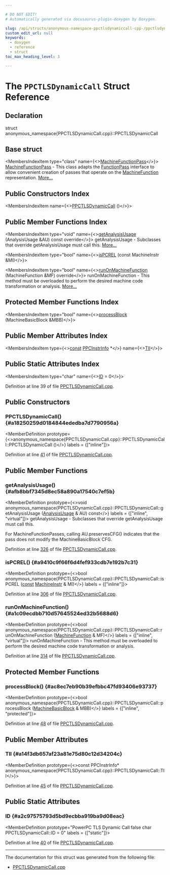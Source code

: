 ```yaml
---

# DO NOT EDIT!
# Automatically generated via docusaurus-plugin-doxygen by Doxygen.

slug: /api/structs/anonymous-namespace-ppctlsdynamiccall-cpp-/ppctlsdynamiccall
custom_edit_url: null
keywords:
  - doxygen
  - reference
  - struct
toc_max_heading_level: 3

---
```





# The `PPCTLSDynamicCall` Struct Reference

<DoxygenPage pluginConfig={pluginConfig}>



## Declaration

<CodeBlock>struct anonymous_namespace{PPCTLSDynamicCall.cpp}::PPCTLSDynamicCall</CodeBlock>

## Base struct

<MembersIndex>

<MembersIndexItem
  type="class"
  name={<><a href="/docs/api/classes/llvm/machinefunctionpass">MachineFunctionPass</a></>}>
<a href="/docs/api/classes/llvm/machinefunctionpass">MachineFunctionPass</a> - This class adapts the <a href="/docs/api/classes/llvm/functionpass">FunctionPass</a> interface to allow convenient creation of passes that operate on the <a href="/docs/api/classes/llvm/machinefunction">MachineFunction</a> representation. <a href="/docs/api/classes/llvm/machinefunctionpass/#details">More...</a>
</MembersIndexItem>

</MembersIndex>

## Public Constructors Index

<MembersIndex>

<MembersIndexItem
  name={<><a href="#a18250259d0184844ededba7d7790956a">PPCTLSDynamicCall</a> ()</>}>
</MembersIndexItem>

</MembersIndex>

## Public Member Functions Index

<MembersIndex>

<MembersIndexItem
  type="void"
  name={<><a href="#afb8bbf7345d8ec58a890a17540c7ef5b">getAnalysisUsage</a> (AnalysisUsage &amp;AU) const override</>}>
getAnalysisUsage - Subclasses that override getAnalysisUsage must call this. <a href="#afb8bbf7345d8ec58a890a17540c7ef5b">More...</a>
</MembersIndexItem>

<MembersIndexItem
  type="bool"
  name={<><a href="#a9410c9f66f6d4fef933cdb7e192b7c31">isPCREL</a> (const MachineInstr &amp;MI)</>}>
</MembersIndexItem>

<MembersIndexItem
  type="bool"
  name={<><a href="#a1c09ecdbb710d57645524ed32b5688d6">runOnMachineFunction</a> (MachineFunction &amp;MF) override</>}>
runOnMachineFunction - This method must be overloaded to perform the desired machine code transformation or analysis. <a href="#a1c09ecdbb710d57645524ed32b5688d6">More...</a>
</MembersIndexItem>

</MembersIndex>

## Protected Member Functions Index

<MembersIndex>

<MembersIndexItem
  type="bool"
  name={<><a href="#ac8ec7eb90b39efbbc47fd93406e93737">processBlock</a> (MachineBasicBlock &amp;MBB)</>}>
</MembersIndexItem>

</MembersIndex>

## Public Member Attributes Index

<MembersIndex>

<MembersIndexItem
  type={<><a href="/docs/api/files/lib/lib/target/lib/target/aarch64/aarch64promoteconstant-cpp/#a90f8350fecae261c25be85d38b451bff">const</a> <a href="/docs/api/classes/llvm/ppcinstrinfo">PPCInstrInfo</a> &#42;</>}
  name={<><a href="#a14f3db657af23a81e75d80c12d34204c">TII</a></>}>
</MembersIndexItem>

</MembersIndex>

## Public Static Attributes Index

<MembersIndex>

<MembersIndexItem
  type="char"
  name={<><a href="#a2c97575793d5bd9ecbba919ba9d08eac">ID</a> = 0</>}>
</MembersIndexItem>

</MembersIndex>


Definition at line 39 of file <a href="/docs/api/files/lib/lib/target/lib/target/powerpc/ppctlsdynamiccall-cpp">PPCTLSDynamicCall.cpp</a>.

<SectionDefinition>

## Public Constructors

### PPCTLSDynamicCall() {#a18250259d0184844ededba7d7790956a}

<MemberDefinition
  prototype={<>anonymous&#95;namespace&#123;PPCTLSDynamicCall.cpp&#125;::PPCTLSDynamicCall::PPCTLSDynamicCall ()</>}
  labels = {["inline"]}>

Definition at line <a href="/docs/api/files/lib/lib/target/lib/target/powerpc/ppctlsdynamiccall-cpp/#l00041">41</a> of file <a href="/docs/api/files/lib/lib/target/lib/target/powerpc/ppctlsdynamiccall-cpp">PPCTLSDynamicCall.cpp</a>.
</MemberDefinition>

</SectionDefinition>

<SectionDefinition>

## Public Member Functions

### getAnalysisUsage() {#afb8bbf7345d8ec58a890a17540c7ef5b}

<MemberDefinition
  prototype={<>void anonymous&#95;namespace&#123;PPCTLSDynamicCall.cpp&#125;::PPCTLSDynamicCall::getAnalysisUsage (<a href="/docs/api/classes/llvm/analysisusage">AnalysisUsage</a> &amp; AU) const</>}
  labels = {["inline", "virtual"]}>
getAnalysisUsage - Subclasses that override getAnalysisUsage must call this.

For MachineFunctionPasses, calling AU.preservesCFG() indicates that the pass does not modify the MachineBasicBlock CFG.

Definition at line <a href="/docs/api/files/lib/lib/target/lib/target/powerpc/ppctlsdynamiccall-cpp/#l00326">326</a> of file <a href="/docs/api/files/lib/lib/target/lib/target/powerpc/ppctlsdynamiccall-cpp">PPCTLSDynamicCall.cpp</a>.
</MemberDefinition>

### isPCREL() {#a9410c9f66f6d4fef933cdb7e192b7c31}

<MemberDefinition
  prototype={<>bool anonymous&#95;namespace&#123;PPCTLSDynamicCall.cpp&#125;::PPCTLSDynamicCall::isPCREL (<a href="/docs/api/files/lib/lib/target/lib/target/aarch64/aarch64promoteconstant-cpp/#a90f8350fecae261c25be85d38b451bff">const</a> <a href="/docs/api/classes/llvm/machineinstr">MachineInstr</a> &amp; MI)</>}
  labels = {["inline"]}>

Definition at line <a href="/docs/api/files/lib/lib/target/lib/target/powerpc/ppctlsdynamiccall-cpp/#l00306">306</a> of file <a href="/docs/api/files/lib/lib/target/lib/target/powerpc/ppctlsdynamiccall-cpp">PPCTLSDynamicCall.cpp</a>.
</MemberDefinition>

### runOnMachineFunction() {#a1c09ecdbb710d57645524ed32b5688d6}

<MemberDefinition
  prototype={<>bool anonymous&#95;namespace&#123;PPCTLSDynamicCall.cpp&#125;::PPCTLSDynamicCall::runOnMachineFunction (<a href="/docs/api/classes/llvm/machinefunction">MachineFunction</a> &amp; MF)</>}
  labels = {["inline", "virtual"]}>
runOnMachineFunction - This method must be overloaded to perform the desired machine code transformation or analysis.

Definition at line <a href="/docs/api/files/lib/lib/target/lib/target/powerpc/ppctlsdynamiccall-cpp/#l00314">314</a> of file <a href="/docs/api/files/lib/lib/target/lib/target/powerpc/ppctlsdynamiccall-cpp">PPCTLSDynamicCall.cpp</a>.
</MemberDefinition>

</SectionDefinition>

<SectionDefinition>

## Protected Member Functions

### processBlock() {#ac8ec7eb90b39efbbc47fd93406e93737}

<MemberDefinition
  prototype={<>bool anonymous&#95;namespace&#123;PPCTLSDynamicCall.cpp&#125;::PPCTLSDynamicCall::processBlock (<a href="/docs/api/classes/llvm/machinebasicblock">MachineBasicBlock</a> &amp; MBB)</>}
  labels = {["inline", "protected"]}>

Definition at line <a href="/docs/api/files/lib/lib/target/lib/target/powerpc/ppctlsdynamiccall-cpp/#l00048">48</a> of file <a href="/docs/api/files/lib/lib/target/lib/target/powerpc/ppctlsdynamiccall-cpp">PPCTLSDynamicCall.cpp</a>.
</MemberDefinition>

</SectionDefinition>

<SectionDefinition>

## Public Member Attributes

### TII {#a14f3db657af23a81e75d80c12d34204c}

<MemberDefinition
  prototype={<>const PPCInstrInfo&#42; anonymous&#95;namespace&#123;PPCTLSDynamicCall.cpp&#125;::PPCTLSDynamicCall::TII</>}>

Definition at line <a href="/docs/api/files/lib/lib/target/lib/target/powerpc/ppctlsdynamiccall-cpp/#l00045">45</a> of file <a href="/docs/api/files/lib/lib/target/lib/target/powerpc/ppctlsdynamiccall-cpp">PPCTLSDynamicCall.cpp</a>.
</MemberDefinition>

</SectionDefinition>

<SectionDefinition>

## Public Static Attributes

### ID {#a2c97575793d5bd9ecbba919ba9d08eac}

<MemberDefinition
  prototype="PowerPC TLS Dynamic Call false char PPCTLSDynamicCall::ID = 0"
  labels = {["static"]}>

Definition at line <a href="/docs/api/files/lib/lib/target/lib/target/powerpc/ppctlsdynamiccall-cpp/#l00040">40</a> of file <a href="/docs/api/files/lib/lib/target/lib/target/powerpc/ppctlsdynamiccall-cpp">PPCTLSDynamicCall.cpp</a>.
</MemberDefinition>

</SectionDefinition>

<hr/>

The documentation for this struct was generated from the following file:

<ul>
<li><a href="/docs/api/files/lib/lib/target/lib/target/powerpc/ppctlsdynamiccall-cpp">PPCTLSDynamicCall.cpp</a></li>
</ul>

</DoxygenPage>
